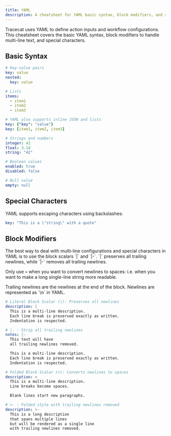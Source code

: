 ```yaml
---
title: YAML
description: A cheatsheet for YAML basic syntax, block modifiers, and special characters.
---
```


Tracecat uses YAML to define action inputs and workflow configurations.
This cheatsheet covers the basic YAML syntax, block modifiers to handle multi-line text, and special characters.

## Basic Syntax

```yaml
# Key-value pairs
key: value
nested:
  key: value

# Lists
items:
  - item1
  - item2
  - item3

# YAML also supports inline JSON and lists
key: {"key": "value"}
key: [item1, item2, item3]

# Strings and numbers
integer: 42
float: 3.14
string: "42"

# Boolean values
enabled: true
disabled: false

# Null value
empty: null
```

## Special Characters

YAML supports escaping characters using backslashes:

```yaml
key: "This is a \"string\" with a quote"
```

## Block Modifiers

<Tip>
  The best way to deal with multi-line configurations and
  special characters in YAML is to use the block scalars `|` and `|-`.
  `|` preserves all trailing newlines, while `|-` removes all trailing newlines.

  Only use `>` when you want to convert newlines to spaces: i.e. when you want to make a long single-line string more readable.
</Tip>

<Info>
  Trailing newlines are the newlines at the end of the block.
  Newlines are represented as `\n` in YAML.
</Info>

```yaml
# Literal Block Scalar (|): Preserves all newlines
description: |
  This is a multi-line description.
  Each line break is preserved exactly as written.
  Indentation is respected.

# |- : Strip all trailing newlines
notes: |-
  This text will have
  all trailing newlines removed.

  This is a multi-line description.
  Each line break is preserved exactly as written.
  Indentation is respected.

# Folded Block Scalar (>): Converts newlines to spaces
description: >
  This is a multi-line description.
  Line breaks become spaces.

  Blank lines start new paragraphs.

# >- : Folded style with trailing newlines removed
description: >-
  This is a long description
  that spans multiple lines
  but will be rendered as a single line
  with trailing newlines removed.
```
